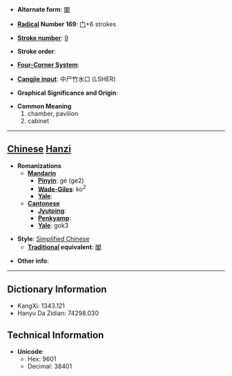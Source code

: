 * '''Alternate form''': [[閣]]

* '''[[Wiktionary:Chinese radical index| Radical]] Number 169''': [[Wiktionary:Chinese radical index 门|门]]+6 strokes

* '''[[Wiktionary:Chinese total strokes index|Stroke number]]''': [[Wiktionary:Chinese total strokes index 9|9]]

* '''Stroke order''': 

* '''[[Wiktionary:Chinese four corner index|Four-Corner System]]''': 

* '''[[Wiktionary:Chinese Cangjie index|Cangjie input]]''': 中尸竹水口 (LSHER)

* '''Graphical Significance and Origin''': 

* '''Common Meaning'''
*#chamber, pavilion
*# cabinet


----

== [[Chinese]] [[Hanzi]] ==

* '''Romanizations'''
** '''[[Mandarin]]'''
*** '''[[Pinyin]]''': gé (ge2)
*** '''[[Wade-Giles]]''': ko<sup>2</sup>
*** '''[[Yale]]''': 
** '''[[Cantonese]]'''
*** '''[[Jyutping]]''':
*** '''[[Penkyamp]]''': 
*** '''[[Yale]]''': gok3

* '''Style''': [[Simplified Chinese]] 
** '''[[Traditional Chinese|Traditional]] equivalent''': [[閣]]

* '''Other info''': 

----

== Dictionary Information ==

* KangXi: 1343.121
* Hanyu Da Zidian: 74298.030

== Technical Information ==

* '''Unicode''':
** Hex: 9601
** Decimal: 38401
